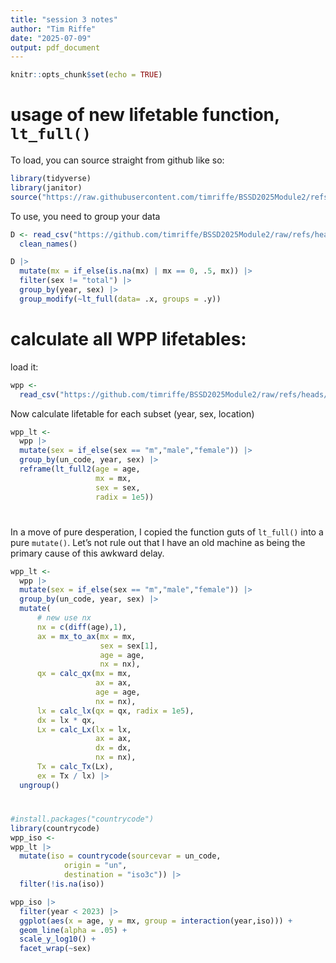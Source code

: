 ```yaml
---
title: "session 3 notes"
author: "Tim Riffe"
date: "2025-07-09"
output: pdf_document
---
```


```r
knitr::opts_chunk$set(echo = TRUE)
```


# usage of new lifetable function, `lt_full()`

To load, you can source straight from github like so:
```r
library(tidyverse)
library(janitor)
source("https://raw.githubusercontent.com/timriffe/BSSD2025Module2/refs/heads/master/02_lifetables.R")
```

To use, you need to group your data
```r
D <- read_csv("https://github.com/timriffe/BSSD2025Module2/raw/refs/heads/master/data/ES_mort.csv.gz",show_col_types = FALSE) |> 
  clean_names()

D |> 
  mutate(mx = if_else(is.na(mx) | mx == 0, .5, mx)) |> 
  filter(sex != "total") |> 
  group_by(year, sex) |> 
  group_modify(~lt_full(data= .x, groups = .y))
```


# calculate all WPP lifetables:

load it:
```r
wpp <- 
  read_csv("https://github.com/timriffe/BSSD2025Module2/raw/refs/heads/master/data/mxwpp.csv.gz", show_col_types = FALSE)
```

Now calculate lifetable for each subset (year, sex, location)

```r
wpp_lt <-
  wpp |> 
  mutate(sex = if_else(sex == "m","male","female")) |> 
  group_by(un_code, year, sex) |> 
  reframe(lt_full2(age = age, 
                   mx = mx, 
                   sex = sex,
                   radix = 1e5))
```

# 

In a move of pure desperation, I copied the function guts of `lt_full()` into a pure `mutate()`. Let's not rule out that I have an old machine as being the primary cause of this awkward delay.

```r
wpp_lt <-
  wpp |> 
  mutate(sex = if_else(sex == "m","male","female")) |> 
  group_by(un_code, year, sex) |> 
  mutate(
      # new use nx
      nx = c(diff(age),1),
      ax = mx_to_ax(mx = mx, 
                    sex = sex[1], 
                    age = age,
                    nx = nx),
      qx = calc_qx(mx = mx, 
                   ax = ax, 
                   age = age,
                   nx = nx),
      lx = calc_lx(qx = qx, radix = 1e5),
      dx = lx * qx,
      Lx = calc_Lx(lx = lx,
                   ax = ax,
                   dx = dx,
                   nx = nx),
      Tx = calc_Tx(Lx),
      ex = Tx / lx) |> 
  ungroup()
```


#

```r
#install.packages("countrycode")
library(countrycode)
wpp_iso <-
wpp_lt |> 
  mutate(iso = countrycode(sourcevar = un_code, 
            origin = "un", 
            destination = "iso3c")) |> 
  filter(!is.na(iso)) 

```
```r
wpp_iso |> 
  filter(year < 2023) |> 
  ggplot(aes(x = age, y = mx, group = interaction(year,iso))) +
  geom_line(alpha = .05) +
  scale_y_log10() +
  facet_wrap(~sex)
```


#











